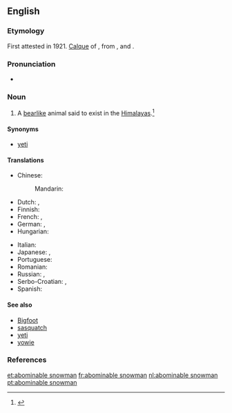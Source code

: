 ==English==

{{wikipedia}}

===Etymology===
First attested in 1921. [[calque|Calque]] of {{etyl|bo|en}} {{bo-l|མི་སྡུག་གངས་མི|no-l=y}}, from {{bo-l|མི་སྡུག|repulsive, unlovely, ugly, hideous}}, and {{bo-l|གངས་མི|snowman}}.

===Pronunciation===
* {{a|US}} {{IPA|/əˈbɑm.ə.nə.bl̩ ˈsnoʊ.mæn/|/əˈbɑm.nə.bl̩ ˈsnoʊ.mæn/}}

===Noun===
{{en-noun|head=[[abominable]] [[snowman]]|pl=abominable snowmen}}

# {{context|cryptozoology|often|capitalized|lang=en}} A [[bearlike]] animal said to exist in the [[Himalayas]].<ref>{{reference-book | last =| first = | authorlink =  | coauthors =  | editor =Gove, Philip Babcock    | others =  | title = Webster's Third International Dictionary of the English Language Unabridged | origdate =  | origyear = 1909 | origmonth =  | url =  | format =  | accessdate =  | accessyear =  | accessmonth =  | edition =  | date =  | year =1976  | month =  | publisher =G. & C. Merriam Co.  | location = Springfield, MA | language =  | id =  | doi = | isbn =0-87779-101-5 | lccn = | ol = | pages =5| chapter =  | chapterurl =  | quote =}}</ref>

====Synonyms====
* [[yeti]]

====Translations====
{{trans-top|manlike or apelike animal said to exist in the Himalayas}}
* Chinese: 
*: Mandarin: {{t|cmn|雪人|tr=xuěrén|sc=Hani}}
* Dutch: {{t-|nl|verschrikkelijke sneeuwman|m}}, {{t+|nl|yeti|m}}
* Finnish: {{t+|fi|lumimies}}
* French: {{t+|fr|abominable homme des neiges|m}}, {{t+|fr|yéti|m}}
* German: {{t+|de|Yeti|m}}, {{t-|de|Schneemensch|m}}
* Hungarian: {{t+|hu|jeti}}
{{trans-mid}}
* Italian: {{t-|it|abominevole uomo delle nevi|m}}
* Japanese: {{t-|ja|雪男|tr=ゆきおとこ, yukiotoko|sc=Jpan}}, {{t-|ja|イエティ|tr=ieti|sc=Jpan}}
* Portuguese: {{t-|pt|abominável homem das neves|m}}
* Romanian: {{t|ro|omul zăpezilor|m}}
* Russian: {{t+|ru|снежный человек|m|tr=snežnyj čelovék}}, {{t+|ru|йети|m|tr=jéti|sc=Cyrl}}
* Serbo-Croatian: {{t-|sh|strašni snježni čovjek}}, {{t-|sh|jeti|m}}
* Spanish: {{t-|es|abominable hombre de las nieves|m}}
{{trans-bottom}}

====See also====
* [[Bigfoot]]
* [[sasquatch]]
* [[yeti]]
* [[yowie]]

===References===
<references/>

[[et:abominable snowman]]
[[fr:abominable snowman]]
[[nl:abominable snowman]]
[[pt:abominable snowman]]